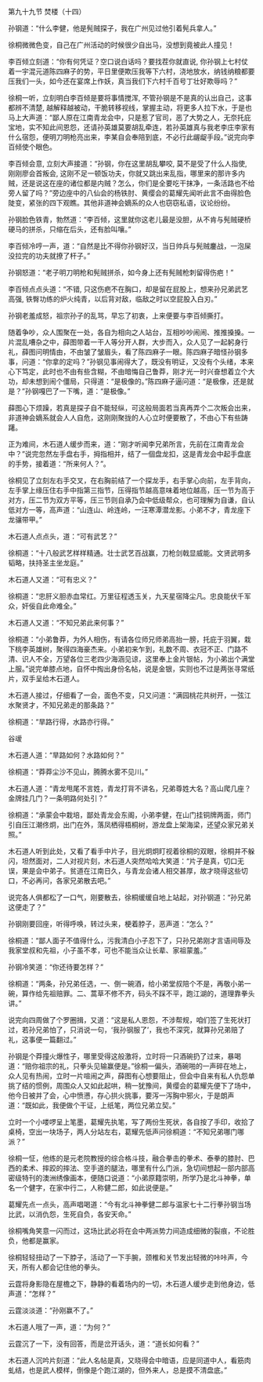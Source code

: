 

第九十九节 焚楼（十四）

孙钢道：“什么李健，他是髡贼探子，我在广州见过他引着髡兵拿人。”

徐桐微微色变，自己在广州活动的时候很少自出马，没想到竟被此人撞见！

李百倾立刻道：“你有何凭证？空口说白话吗？要找茬你就直说, 你孙钢上七村仗着一宇混元道陈四麻子的势，平日里便欺压我等下六村，浇地放水，纳钱纳粮都要压我们一头，如今还在宴席上作妖，真当我们下六村千百号丁壮好欺辱吗？”

徐桐一听，立刻明白李百倾是要将事情搅浑, 不管孙钢是不是真的认出自己，这事都辨不清楚, 越解释越被动，干脆转移视线，掌握主动，将更多人拉下水，于是也马上大声道：“鄙人原在江南青龙会中，只是惹了官司，恶了大势之人，无奈托庇宝地，实不知此间恩怨，还请孙英雄莫要胡乱牵连，若孙英雄真与我老李庄李家有什么宿怨，便明刀明枪亮出来，李某自会奉陪到底，不必行此龌龊手段。”说完向李百倾使个眼色。

李百倾会意, 立刻大声接道：“孙钢，你在这里胡乱攀咬, 莫不是受了什么人指使, 刚刚廖会首叛会, 这刚不足一顿饭功夫，你就又跳出来乱指，哪里来的那许多内贼，还是说这在座的诸位都是内贼？怎么，你们是全要吃干抹净，一条活路也不给旁人留了吗？”旁边座中的八仙会的杨铁肘、黄缨会的葛耀先闻听此言不由得脸色陡变，紧张的四下观瞧。其他非道神会嫡系的众人也窃窃私语，议论纷纷。

孙钢脸色铁青，勃然道：“李百倾，这里就你这老儿最是没胆，从不肯与髡贼硬桥硬马的拼杀，只缩在后头，还有脸叫嚷。”

李百倾冷哼一声，道：“自然是比不得你孙钢好汉，当日帅兵与髡贼鏖战，一泡屎没拉完的功夫就撩了杆子。”

孙钢怒道：“老子明刀明枪和髡贼拼杀，如今身上还有髡贼枪刺留得伤疤！”

李百倾点点头道：“不错, 只这伤疤不在胸口，却是留在屁股上，想来孙兄弟武艺高强, 铁臀功练的炉火纯青，以后背对敌，临敌之时以空屁股入白刃。”

孙钢老羞成怒，祖宗孙子的乱骂，早忘了初衷，上来便要与李百倾撕打。

随着争吵，众人围聚在一处，各自为相向之人站台，互相吵吵闹闹、推推搡搡。一片混乱嘈杂之中，薛图带着一干人等分开人群，大步而入，众人见了一起躬身行礼，薛图问明情由，不由皱了皱眉头，看了陈四麻子一眼。陈四麻子暗怪孙钢多事，问道：“你拿的定吗？”孙钢见事闹得大了，既没有明证，又没有个头绪，本来心下笃定，此时也不由有些含糊，不由暗悔自己鲁莽，刚才光一时兴奋想着立个大功，却未想到闹个僵局，只得道：“是极像的。”陈四麻子逼问道：“是极像，还是就是？”孙钢嘎巴了一下嘴，道：“是极像。”

薛图心下烦躁，若真是探子自不能轻纵，可这般局面若当真再弄个二次叛会出来，非道神会嫡系就会人人自危，这刚刚聚拢的人心立时便要散了，不由心下有些踌躇。

正为难间，木石道人缓步而来，道：“刚才听闻李兄弟所言，先前在江南青龙会中？”说完忽然左手盘右手，拇指相并，结了一個盘龙扣，这是青龙会中起手盘底的手势，接着道：“所来何人？”。

徐桐见了立刻左右手交叉，在右胸前结了一个探龙手，右手掌心向前，左手背向，左手掌上缘压住右手中指第三指节，压得指节越高意味着地位越高，压一节为高于对方，压二节为双方平等，压三节则自承乃会中低级帮众，也可理解为自谦，自认低对方一等，高声道：“山连山、岭连岭，一汪寒潭潜龙影。小弟不才，青龙座下龙骧带甲。”

木石道人点点头，道：“可有武艺？”

徐桐道：“十八般武艺样样精通。壮士武艺百战赢，刀枪剑戟显威能。文贤武明多韬略，扶持圣主坐龙庭。”

木石道人又道：“可有忠义？”

徐桐道：“忠肝义胆赤血常红。万里征程透玉关，九天星宿降尘凡。忠良能伏千军众，奸佞自此命难全。”

木石道人又道：“不知兄弟此来何事？”

徐桐道：“小弟鲁莽，为外人相伤，有请各位师兄师弟高抬一膀，托庇于羽翼，栽下桃李英雄树，聚得四海豪杰来。小弟初来乍到，礼数不周、衣冠不正、门路不清、识人不全，万望各位三老四少海涵见谅，这里奉上金片银帖，为小弟出个满堂上服。”说完单膝点地，自怀中掏出身份名帖，说是金银，实则也不过是两张寻常纸片，双手呈给木石道人。

木石道人接过，仔细看了一会，面色不变，只又问道：“满园桃花共树开，一弦江水聚贤才，不知兄弟走的那条路？”

徐桐道：“旱路行得，水路亦行得。”

谷叆

木石道人道：“旱路如何？水路如何？”

徐桐道：“莽莽尘沙不见山，腾腾水雾不见川。”

木石道人道：“青龙甩尾不言姓，青龙打背不讲名，兄弟尊姓大名？高山爬几座？金牌挂几门？一条明路何处引？”

徐桐道：“承蒙会中栽培，鄙处青龙会东阁，小弟李健，在山门挂铜牌两面，师门引自压江潮佟炯，出门在外，落凤栖得梧桐树，游龙盘上架海梁，还望众家兄弟关照。”

木石道人听到此处，又看了看手中片子，目光炯炯盯视着徐桐的双眼，徐桐并不躲闪，坦然面对，二人对视片刻，木石道人突然哈哈大笑道：“片子是真，切口无误，果是会中弟子。贫道在江南日久，与青龙会诸人相交甚厚，故才晓得这些切口，不必再问，各家兄弟散去吧。”

说完各人俱都松了一口气，刚要散去，徐桐缓缓自地上站起，对孙钢道：“孙兄弟这便走了？”

孙钢刚要回座，听得呼唤，转过头来，梗着脖子，恶声道：“怎么？”

徐桐道：“鄙人面子不值得什么，污我清白小子忍下了，只孙兄弟刚才言语间辱及我家堂叔和先祖，小子虽不孝，可也不能当众让长辈、家祖蒙羞。”

孙钢冷笑道：“你还待要怎样？”

徐桐道：“两条，孙兄弟任选，一、倒一碗酒，给小弟堂叔陪个不是，再敬小弟一碗，算作给先祖赔罪。二、蒿草不修不齐，码头不踩不平，跑江湖的，道理靠拳头讲。”

说完向四周做了个罗圈揖，又道：“这是私人恩怨，不涉帮规，咱们签了生死状打过，若孙兄弟怕了，只消说一句，‘我孙钢服了’，我也不深究，就算孙兄弟赔了礼，这事便一篇翻过。”

孙钢是个莽撞火爆性子，哪里受得这般激将，立时将一只酒碗扔了过来，暴喝道：“赔你祖宗的礼，只拳头见输赢便是。”徐桐一偏头，酒碗啪的一声碎在地上，众人见有热闹，立时一片喧闹之声，薛图有心想要阻止，但会中自来有私人仇怨单挑了结的惯例，周围众人又如此起哄，稍一犹豫间，黄缨会的葛耀先便下了场中，他今日被并了会，心中愤懑，存心拱火挑事，要泻一泻胸中邪火，于是朗声道：“既如此，我便做个干证，上纸笔，两位兄弟立契。”

立时一个小喽啰呈上笔墨，葛耀先执笔，写了两份生死状，各自按了手印，收拾了桌椅，空出一块场子，两人分站左右，葛耀先低声问徐桐道：“不知兄弟哪门哪派？”

徐桐一怔，他练的是元老院教授的综合格斗技，融合拳击的拳术、泰拳的膝肘、巴西的柔术、摔跤的摔法、空手道的腿法，哪里有什么门派，急切间想起一部内部高密级特刊的澳洲绣像画本，便随口说道：“小弟原籍崇明，所学乃是北斗神拳，单名一个健字，在家中行二，人称健二郎，如此说便是。”

葛耀先点一点头，高声唱喝道：“今有北斗神拳健二郎与温家七十二行拳孙钢当场比武，以消仇怨，生死自负，各安天命。”

徐桐嘴角笑意一闪而过，这场比武必将在会中两派势力间造成细微的裂痕，不论胜负，他都是赢家。

徐桐轻轻扭动了一下脖子，活动了一下手腕，颈椎和关节发出轻微的咔咔声，今天，所有人都会记住他的拳头。

云霆将身影隐在屋檐之下，静静的看着场内的一切，木石道人缓步走到他身边，低声道：“怎样？”

云霆淡淡道：“孙刚赢不了。”

木石道人哦了一声，道：“为何？”

云霆沉了一下，没有回答，而是岔开话头，道：“道长如何看？”

木石道人沉吟片刻道：“此人名帖是真，又晓得会中暗语，应是同道中人，看筋肉虬结，也是武人模样，倒像是个跑江湖的，但外来人，总是摸不清盘底。”

